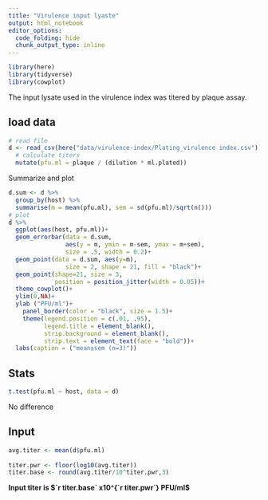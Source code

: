 ```yaml
---
title: "Virulence input lyaste"
output: html_notebook
editor_options:
  code_folding: hide
  chunk_output_type: inline
---
```


```r
library(here)
library(tidyverse)
library(cowplot)
```

The input lysate used in the virulence index was titered by plaque assay.

## load data  
```r
# read file
d <- read_csv(here("data/virulence-index/Plating_virulence index.csv")) %>% 
  # calculate titers
  mutate(pfu.ml = plaque / (dilution * ml.plated))
```


Summarize and plot

```r
d.sum <- d %>% 
  group_by(host) %>% 
  summarise(m = mean(pfu.ml), sem = sd(pfu.ml)/sqrt(n()))
# plot
d %>% 
  ggplot(aes(host, pfu.ml))+
  geom_errorbar(data = d.sum, 
                aes(y = m, ymin = m-sem, ymax = m+sem),
                size = .5, width = 0.2)+
  geom_point(data = d.sum, aes(y=m),
                size = 2, shape = 21, fill = "black")+
  geom_point(shape=21, size = 3,
             position = position_jitter(width = 0.05))+
  theme_cowplot()+
  ylim(0,NA)+
  ylab ("PFU/ml")+
    panel_border(color = "black", size = 1.5)+
    theme(legend.position = c(.01, .95),
          legend.title = element_blank(),
          strip.background = element_blank(),
          strip.text = element_text(face = "bold"))+
  labs(caption = ("mean±sem (n=3)"))

```

## Stats

```r
t.test(pfu.ml ~ host, data = d)
```

No difference

## Input 

```r
avg.titer <- mean(d$pfu.ml)
 
titer.pwr <- floor(log10(avg.titer))
titer.base <- round(avg.titer/10^titer.pwr,3)

```

**Input titer is $`r titer.base` x10^{`r titer.pwr`} PFU/ml$** 